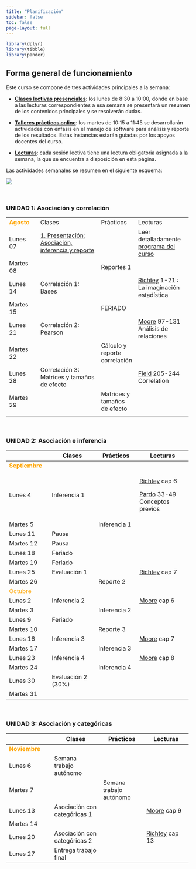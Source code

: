 ```yaml
---
title: "Planificación"
sidebar: false
toc: false
page-layout: full
---
```


```r
library(dplyr)
library(tibble)
library(pander)
```

## Forma general de funcionamiento

Este curso se compone de tres actividades principales a la semana:

-   <i class="fas fa-chalkboard-teacher"></i> [**Clases lectivas presenciales**](): los lunes de 8:30 a 10:00, donde en base a las lecturas correspondientes a esa semana se presentará un resumen de los contenidos principales y se resolverán dudas.

-   <i class="fas fa-user-edit"></i> [**Talleres prácticos online**](): los martes de 10:15 a 11:45 se desarrollarán actividades con énfasis en el manejo de software para análisis y reporte de los resultados. Estas instancias estarán guiadas por los apoyos docentes del curso.

-   <i class="fas fa-book-reader"></i> [**Lecturas**](): cada sesión lectiva tiene una lectura obligatoria asignada a la semana, la que se encuentra a disposición en esta página.

Las actividades semanales se resumen en el siguiente esquema:

![](files/img/flujo-semanal.png)

<br>

### UNIDAD 1: Asociación y correlación

+------------------------------------------+--------------------------------------------------------------------------------+---------------------------------------------+------------------------------------------------------------------------+
| <font color="orange"> **Agosto** </font> | <i class="fas fa-chalkboard-teacher"></i> Clases                               | <i class="fas fa-user-edit"></i> Prácticos  | <i class="fas fa-book-reader"></i> Lecturas                            |
+------------------------------------------+--------------------------------------------------------------------------------+---------------------------------------------+------------------------------------------------------------------------+
| Lunes 07                                 | [1. Presentación: Asociación, inferencia y reporte](/content/01-content.html)  |                                             | Leer detalladamente [programa del curso](/syllabus.html)               |
+------------------------------------------+--------------------------------------------------------------------------------+---------------------------------------------+------------------------------------------------------------------------+
| Martes 08                                |                                                                                | Reportes 1                                  |                                                                        |
+------------------------------------------+--------------------------------------------------------------------------------+---------------------------------------------+------------------------------------------------------------------------+
| Lunes 14                                 | Correlación 1: Bases                                                           |                                             | [Richtey](/files/textos/Ritchey.pdf) 1-21 : La imaginación estadística |
+------------------------------------------+--------------------------------------------------------------------------------+---------------------------------------------+------------------------------------------------------------------------+
| Martes 15                                |                                                                                | FERIADO                                     |                                                                        |
+------------------------------------------+--------------------------------------------------------------------------------+---------------------------------------------+------------------------------------------------------------------------+
| Lunes 21                                 | Correlación 2: Pearson                                                         |                                             | [Moore](/files/textos/Moore.pdf) 97-131 Análisis de relaciones         |
+------------------------------------------+--------------------------------------------------------------------------------+---------------------------------------------+------------------------------------------------------------------------+
| Martes 22                                |                                                                                | Cálculo y reporte correlación               |                                                                        |
+------------------------------------------+--------------------------------------------------------------------------------+---------------------------------------------+------------------------------------------------------------------------+
| Lunes 28                                 | Correlación 3: Matrices y tamaños de efecto                                    |                                             | [Field](/files/textos/Field-correlation.pdf) 205-244 Correlation       |
+------------------------------------------+--------------------------------------------------------------------------------+---------------------------------------------+------------------------------------------------------------------------+
| Martes 29                                |                                                                                | Matrices y tamaños de efecto                |                                                                        |
+------------------------------------------+--------------------------------------------------------------------------------+---------------------------------------------+------------------------------------------------------------------------+
|                                          |                                                                                |                                             |                                                                        |
+------------------------------------------+--------------------------------------------------------------------------------+---------------------------------------------+------------------------------------------------------------------------+

<br>

### UNIDAD 2: Asociación e inferencia

+----------------------------------------------+--------------------------------------------------+--------------------------------------------+----------------------------------------------------------+
|                                              | <i class="fas fa-chalkboard-teacher"></i> Clases | <i class="fas fa-user-edit"></i> Prácticos | <i class="fas fa-book-reader"></i> Lecturas              |
+==============================================+==================================================+============================================+==========================================================+
| <font color="orange"> **Septiembre** </font> |                                                  |                                            |                                                          |
+----------------------------------------------+--------------------------------------------------+--------------------------------------------+----------------------------------------------------------+
| Lunes 4                                      | Inferencia 1                                     |                                            | [Richtey](/files/textos/Ritchey.pdf) cap 6               |
|                                              |                                                  |                                            |                                                          |
|                                              |                                                  |                                            | [Pardo](/files/textos/Pardo.pdf) 33-49 Conceptos previos |
+----------------------------------------------+--------------------------------------------------+--------------------------------------------+----------------------------------------------------------+
| Martes 5                                     |                                                  | Inferencia 1                               |                                                          |
+----------------------------------------------+--------------------------------------------------+--------------------------------------------+----------------------------------------------------------+
| Lunes 11                                     | Pausa                                            |                                            |                                                          |
+----------------------------------------------+--------------------------------------------------+--------------------------------------------+----------------------------------------------------------+
| Martes 12                                    | Pausa                                            |                                            |                                                          |
+----------------------------------------------+--------------------------------------------------+--------------------------------------------+----------------------------------------------------------+
| Lunes 18                                     | Feriado                                          |                                            |                                                          |
+----------------------------------------------+--------------------------------------------------+--------------------------------------------+----------------------------------------------------------+
| Martes 19                                    | Feriado                                          |                                            |                                                          |
+----------------------------------------------+--------------------------------------------------+--------------------------------------------+----------------------------------------------------------+
| Lunes 25                                     | Evaluación 1                                     |                                            | [Richtey](/files/textos/Ritchey.pdf) cap 7               |
+----------------------------------------------+--------------------------------------------------+--------------------------------------------+----------------------------------------------------------+
| Martes 26                                    |                                                  | Reporte 2                                  |                                                          |
+----------------------------------------------+--------------------------------------------------+--------------------------------------------+----------------------------------------------------------+
| <font color="orange"> Octubre </font>        |                                                  |                                            |                                                          |
+----------------------------------------------+--------------------------------------------------+--------------------------------------------+----------------------------------------------------------+
| Lunes 2                                      | Inferencia 2                                     |                                            | [Moore](/files/textos/Moore.pdf) cap 6                   |
+----------------------------------------------+--------------------------------------------------+--------------------------------------------+----------------------------------------------------------+
| Martes 3                                     |                                                  | Inferencia 2                               |                                                          |
+----------------------------------------------+--------------------------------------------------+--------------------------------------------+----------------------------------------------------------+
| Lunes 9                                      | Feriado                                          |                                            |                                                          |
+----------------------------------------------+--------------------------------------------------+--------------------------------------------+----------------------------------------------------------+
| Martes 10                                    |                                                  | Reporte 3                                  |                                                          |
+----------------------------------------------+--------------------------------------------------+--------------------------------------------+----------------------------------------------------------+
| Lunes 16                                     | Inferencia 3                                     |                                            | [Moore](/files/textos/Moore.pdf) cap 7                   |
+----------------------------------------------+--------------------------------------------------+--------------------------------------------+----------------------------------------------------------+
| Martes 17                                    |                                                  | Inferencia 3                               |                                                          |
+----------------------------------------------+--------------------------------------------------+--------------------------------------------+----------------------------------------------------------+
| Lunes 23                                     | Inferencia 4                                     |                                            | [Moore](/files/textos/Moore.pdf) cap 8                   |
+----------------------------------------------+--------------------------------------------------+--------------------------------------------+----------------------------------------------------------+
| Martes 24                                    |                                                  | Inferencia 4                               |                                                          |
+----------------------------------------------+--------------------------------------------------+--------------------------------------------+----------------------------------------------------------+
| Lunes 30                                     | Evaluación 2 (30%)                               |                                            |                                                          |
+----------------------------------------------+--------------------------------------------------+--------------------------------------------+----------------------------------------------------------+
| Martes 31                                    |                                                  |                                            |                                                          |
+----------------------------------------------+--------------------------------------------------+--------------------------------------------+----------------------------------------------------------+

<br>

### UNIDAD 3: Asociación y categóricas

+---------------------------------------------+--------------------------------------------------+--------------------------------------------+---------------------------------------------+
|                                             | <i class="fas fa-chalkboard-teacher"></i> Clases | <i class="fas fa-user-edit"></i> Prácticos | <i class="fas fa-book-reader"></i> Lecturas |
+=============================================+==================================================+============================================+=============================================+
| <font color="orange"> **Noviembre** </font> |                                                  |                                            |                                             |
+---------------------------------------------+--------------------------------------------------+--------------------------------------------+---------------------------------------------+
| Lunes 6                                     | Semana trabajo autónomo                          |                                            |                                             |
+---------------------------------------------+--------------------------------------------------+--------------------------------------------+---------------------------------------------+
| Martes 7                                    |                                                  | Semana trabajo autónomo                    |                                             |
+---------------------------------------------+--------------------------------------------------+--------------------------------------------+---------------------------------------------+
| Lunes 13                                    | Asociación con categóricas 1                     |                                            | [Moore](/files/textos/Moore.pdf) cap 9      |
+---------------------------------------------+--------------------------------------------------+--------------------------------------------+---------------------------------------------+
| Martes 14                                   |                                                  |                                            |                                             |
+---------------------------------------------+--------------------------------------------------+--------------------------------------------+---------------------------------------------+
| Lunes 20                                    | Asociación con categóricas 2                     |                                            | [Richtey](/files/textos/Ritchey.pdf) cap 13 |
+---------------------------------------------+--------------------------------------------------+--------------------------------------------+---------------------------------------------+
| Lunes 27                                    | Entrega trabajo final                            |                                            |                                             |
+---------------------------------------------+--------------------------------------------------+--------------------------------------------+---------------------------------------------+
